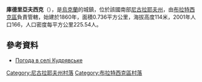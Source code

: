 {{coord|47|55|56|N|31|44|33|E|scale:100000|display=title}}

'''庫德里亞夫西克'''（{{lang-uk|Кудрявське}}），是[[烏克蘭|烏克蘭]]的城鎮，位於該國南部[[尼古拉耶夫州|尼古拉耶夫州]]，由[[布拉特西克區|布拉特西克區]]負責管轄，始建於1860年，面積0.736平方公里，海拔高度114米，2001年人口166，人口密度每平方公里225.54人。

==參考資料==
* [http://weather.in.ua/ua/nikolaevskaja/12611 Погода в селі Кудрявське] {{Wayback|url=http://weather.in.ua/ua/nikolaevskaja/12611 |date=20160606232659 }}

[[Category:尼古拉耶夫州村落|Category:尼古拉耶夫州村落]]
[[Category:布拉特西克區村落|Category:布拉特西克區村落]]


{{Mykolaiv-geo-stub}}
